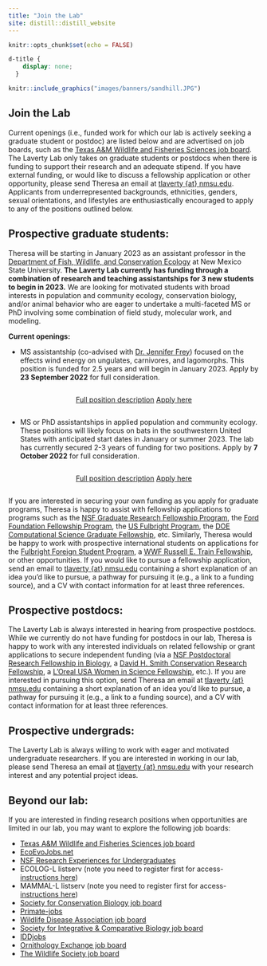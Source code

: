 ```yaml
---
title: "Join the Lab"
site: distill::distill_website
---
```


```r
knitr::opts_chunk$set(echo = FALSE)
```

```css
d-title {
    display: none;
  }
```


```r
knitr::include_graphics("images/banners/sandhill.JPG")
```

<h2>Join the Lab</h2>
Current openings (i.e., funded work for which our lab is actively seeking a graduate student or postdoc) are listed below and are advertised on job boards, such as the [Texas A&M Wildlife and Fisheries Sciences job board](https://wfscjobs.tamu.edu/job-board/). The Laverty Lab only takes on graduate students or postdocs when there is funding to support their research and an adequate stipend. If you have external funding, or would like to discuss a fellowship application or other opportunity, please send Theresa an email at [tlaverty {at} nmsu.edu](mailto:tlaverty@nmsu.edu). Applicants from underrepresented backgrounds, ethnicities, genders, sexual orientations, and lifestyles are enthusiastically encouraged to apply to any of the positions outlined below.

## Prospective graduate students:

Theresa will be starting in January 2023 as an assistant professor in the [Department of Fish, Wildlife, and Conservation Ecology](https://fwce.nmsu.edu/) at New Mexico State University. **The Laverty Lab currently has funding through a combination of research and teaching assistantships for 3 new students to begin in 2023.** We are looking for motivated students with broad interests in population and community ecology, conservation biology, and/or animal behavior who are eager to undertake a multi-faceted MS or PhD involving some combination of field study, molecular work, and modeling. 

**Current openings:**  

  * MS assistantship (co-advised with [Dr. Jennifer Frey](https://fwce.nmsu.edu/faculty-staff/jennifer-frey.html)) focused on the effects wind energy on ungulates, carnivores, and lagomorphs. This position is funded for 2.5 years and will begin in January 2023. Apply by **23 September 2022** for full consideration. 
  
<center>
<div style="display: inline-block"><a href="attachments/openings/2023 Wind Energy Graduate assistantship.pdf" class="icon-link" target="_blank" rel="noopener"><i class="fa fa-file-pdf"></i> Full position description</a></div><div style="display: inline-block"><a href="https://airtable.com/shrHIGeKeR2P0vdSo" class="icon-link" target="_blank" rel="noopener"><i class=""></i> Apply here</a> 
</div>
</center>
  
  * MS or PhD assistantships in applied population and community ecology. These positions will likely focus on bats in the southwestern United States with anticipated start dates in January or summer 2023. The lab has currently secured 2-3 years of funding for two positions. Apply by **7 October 2022** for full consideration. 

<center>
<div style="display: inline-block"><a href="attachments/openings/2023_GraduateAssistantships.pdf" class="icon-link" target="_blank" rel="noopener"><i class="fa fa-file-pdf"></i> Full position description</a></div><div style="display: inline-block"><a href="https://airtable.com/shrLmf8ZuZ4XPRN9w" class="icon-link" target="_blank" rel="noopener"><i class=""></i> Apply here</a> 
</div>
</center>
  
If you are interested in securing your own funding as you apply for graduate programs, Theresa is happy to assist with fellowship applications to programs such as the [NSF Graduate Research Fellowship Program](https://www.nsfgrfp.org/), the [Ford Foundation Fellowship Program](https://sites.nationalacademies.org/PGA/FordFellowships/index.htm), the [US Fulbright Program](https://us.fulbrightonline.org/), the [DOE Computational Science Graduate Fellowship](https://www.krellinst.org/csgf/), etc. Similarly, Theresa would be happy to work with prospective international students on applications for the [Fulbright Foreign Student Program](https://foreign.fulbrightonline.org/about/foreign-student-program), a [WWF Russell E. Train Fellowship](https://www.worldwildlife.org/projects/russell-e-train-fellowships), or other opportunities. If you would like to pursue a fellowship application, send an email to [tlaverty {at} nmsu.edu](mailto:tlaverty@nmsu.edu) containing a short explanation of an idea you'd like to pursue, a pathway for pursuing it (e.g., a link to a funding source), and a CV with contact information for at least three references.

## Prospective postdocs:

The Laverty Lab is always interested in hearing from prospective postdocs. While we currently do not have funding for postdocs in our lab, Theresa is happy to work with any interested individuals on related fellowship or grant applications to secure independent funding (via a [NSF Postdoctoral Research Fellowship in Biology](https://beta.nsf.gov/funding/opportunities/postdoctoral-research-fellowships-biology-prfb), a [David H. Smith Conservation Research Fellowship](https://conbio.org/mini-sites/smith-fellows), a [L’Oreal USA Women in Science Fellowship](https://www.loreal.com/en/usa/pages/group/fwis/), etc.). If you are interested in pursuing this option, send Theresa an email at [tlaverty {at} nmsu.edu](mailto:tlaverty@nmsu.edu) containing a short explanation of an idea you'd like to pursue, a pathway for pursuing it (e.g., a link to a funding source), and a CV with contact information for at least three references.

## Prospective undergrads:

The Laverty Lab is always willing to work with eager and motivated undergraduate researchers. If you are interested in working in our lab, please send Theresa an email at [tlaverty {at} nmsu.edu](mailto:tlaverty@nmsu.edu) with your research interest and any potential project ideas.

## Beyond our lab:

If you are interested in finding research positions when opportunities are limited in our lab, you may want to explore the following job boards:

- [Texas A&M Wildlife and Fisheries Sciences job board](https://wfscjobs.tamu.edu/job-board/)  
- [EcoEvoJobs.net](https://ecoevojobs.net/)  
- [NSF Research Experiences for Undergraduates](https://www.nsf.gov/crssprgm/reu/index.jsp)
- ECOLOG-L listserv (note you need to register first for access- [instructions here](https://halllab.asu.edu/how-to-join-the-ecolog-job-board/))
- MAMMAL-L listserv (note you need to register first for access- [instructions here](http://www.lsoft.com/scripts/wl.exe?SL1=MAMMAL-L&H=SI-LISTSERV.SI.EDU))
- [Society for Conservation Biology job board](https://careers.conbio.org/)
- [Primate-jobs](https://groups.google.com/a/g-groups.wisc.edu/g/primate-job)
- [Wildlife Disease Association job board](https://www.wildlifedisease.org/PersonifyEbusiness/Opportunities/Careers)
- [Society for Integrative & Comparative Biology job board](https://sicb.org/jobs-and-fellowships/)
- [IDDjobs](https://iddjobs.org/)
- [Ornithology Exchange job board](https://ornithologyexchange.org/jobs/board/)
- [The Wildlife Society job board](https://careers.wildlife.org/)